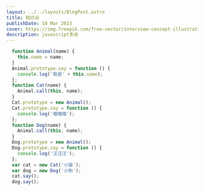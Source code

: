 ```yaml
---
layout: ../../layouts/BlogPost.astro
title: 知识点
publishDate: 10 Mar 2023
cover: https://img.freepik.com/free-vector/interview-concept-illustration_114360-1501.jpg?w=1480&t=st=1678433517~exp=1678434117~hmac=e1734d9a971ec24c25927190c30807de487bf3755b877a210c1fc3ce103dafbf
description: javascript多态
---
```

```js
  function Animal(name) {
    this.name = name;
  }
  Animal.prototype.say = function () {
    console.log('我是' + this.name);
  };
  function Cat(name) {
    Animal.call(this, name);
  }
  Cat.prototype = new Animal();
  Cat.prototype.say = function () {
    console.log('喵喵喵');
  };
  function Dog(name) {
    Animal.call(this, name);
  }
  Dog.prototype = new Animal();
  Dog.prototype.say = function () {
    console.log('汪汪汪');
  };
  var cat = new Cat('小猫');
  var dog = new Dog('小狗');
  cat.say();
  dog.say();
```
